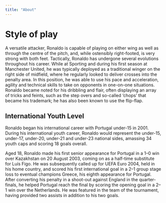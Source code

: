 ```yaml
---
title: "About"
---
```


# Style of play
A versatile attacker, Ronaldo is capable of playing on either wing as well as through the centre of the pitch, and, while ostensibly right-footed, is very strong with both feet. Tactically, Ronaldo has undergone several evolutions throughout his career. While at Sporting and during his first season at Manchester United, he was typically deployed as a traditional winger on the right side of midfield, where he regularly looked to deliver crosses into the penalty area. In this position, he was able to use his pace and acceleration, agility and technical skills to take on opponents in one-on-one situations. Ronaldo became noted for his dribbling and flair, often displaying an array of tricks and feints, such as the step overs and so-called 'chops' that became his trademark; he has also been known to use the flip-flap.

## International Youth Level
Ronaldo began his international career with Portugal under-15 in 2001. During his international youth career, Ronaldo would represent the under-15, under-17, under-20, under-21 and under-23 national sides, amassing 34 youth caps and scoring 18 goals overall.

Aged 18, Ronaldo made his first senior appearance for Portugal in a 1–0 win over Kazakhstan on 20 August 2003, coming on as a half-time substitute for Luís Figo. He was subsequently called up for UEFA Euro 2004, held in his home country, and scored his first international goal in a 2–1 group stage loss to eventual champions Greece, his eighth appearance for Portugal. After converting his penalty in a shoot-out against England in the quarter-finals, he helped Portugal reach the final by scoring the opening goal in a 2–1 win over the Netherlands. He was featured in the team of the tournament, having provided two assists in addition to his two goals.

